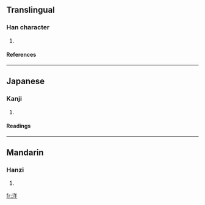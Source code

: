 ==Translingual==
===Han character===
{{Han char|rn=85|rad=水|as=04|sn=7|four=3814<sub>0</sub>|canj=水人十 (EOJ)}}
# {{defn|Han|sort=水04}}
====References====
{{Han ref|kx=0609.040|dkj=17175|dj=1002.010|hdz=31566.030|uh=6C7B|ud=27771|bh=CB5C|bd=52060}}

----
==Japanese==
===Kanji===
{{ja-kanji|grade=|rs=水04}}
# {{defn|Japanese}} 
====Readings====
{{ja-readings|on=[[こ]] (ko)|kun=[[ほとり]] (hotori)}}

----
==Mandarin==
===Hanzi===
{{cmn-hanzi|pin=[[hǎng]] (hang3)|wg=hang<sup>3</sup>}}
# {{defn|Mandarin}}

[[fr:汻]]